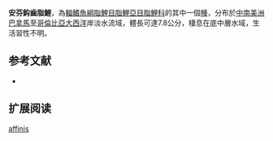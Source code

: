 {{Speciesbox 
| genus = Creagrutus
| species = affinis
| status = NE
| status_system = IUCN3.1
| authority =  [[Steindachner|Steindachner]], 1880
| synonyms = *''Creagrutus notropoides''<br /><small>Meek & Hildebrand, 1912</small>
*''Creagrutus simus''<br /><small>Meek & Hildebrand, 1912</small>
*''Creagrutus leuciscus''<br /><small>Regan, 1913</small>
*''Creagrutus londonoi''<br /><small>Regan, 1913</small>
}}
'''安芬鈎齒脂鯉'''，為[[輻鰭魚綱|輻鰭魚綱]][[脂鯉目|脂鯉目]][[脂鯉亞目|脂鯉亞目]][[脂鯉科|脂鯉科]]的其中一個[[種|種]]，分布於[[中南美洲|中南美洲]][[巴拿馬|巴拿馬]]至[[哥倫比亞|哥倫比亞]][[大西洋|大西洋]]岸淡水流域，體長可達7.8公分，棲息在底中層水域，生活習性不明。

==参考文献==
{{refbegin}}
*{{FishBase_species|genus=Creagrutus|species=affinis|year=2014|month=1}}
{{refend}}

== 扩展阅读 ==
{{refbegin}}
{{wikispecies-inline|Creagrutus affinis|安芬鈎齒脂鯉}}
{{refend}}
{{Taxonbar|from=Q530520}}

[[Category:鈎齒脂鯉屬|affinis]]


{{魚類小作品}}